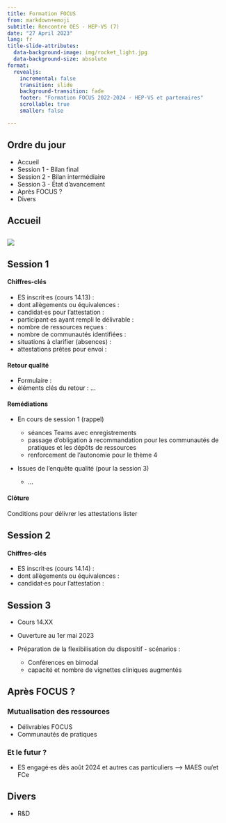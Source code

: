 ```yaml
---
title: Formation FOCUS
from: markdown+emoji
subtitle: Rencontre OES - HEP-VS (7)
date: "27 April 2023"
lang: fr
title-slide-attributes: 
  data-background-image: img/rocket_light.jpg
  data-background-size: absolute
format:
  revealjs:
    incremental: false
    transition: slide
    background-transition: fade
    footer: "Formation FOCUS 2022-2024 - HEP-VS et partenaires"
    scrollable: true
    smaller: false

---
```



## Ordre du jour {background-color="white" background-image="img/rocket_light.jpg" background-size="absolute" background-opacity="0.3"}

- Accueil
- Session 1 - Bilan final
- Session 2 - Bilan intermédiaire
- Session 3 - État d'avancement
- Après FOCUS ?
- Divers


## Accueil {background-color="white" background-image="img/rocket_light.jpg" background-size="absolute" background-opacity="0.3"}

##  {background-color="white" background-image="img/rocket_light.jpg" background-size="absolute" background-opacity="0.3"}


![](img/timline_v1_focus_fin_session_1.png)


## Session 1 {background-color="white" background-image="img/rocket_light.jpg" background-size="absolute" background-opacity="0.3"}

::: {.panel-tabset}

#### Chiffres-clés

- ES inscrit·es (cours 14.13) : 
- dont allègements ou équivalences :
- candidat·es pour l'attestation :
- participant·es ayant rempli le délivrable :
- nombre de ressources reçues : 
- nombre de communautés identifiées :
- situations à clarifier (absences) : 
- attestations prêtes pour envoi :

#### Retour qualité

- Formulaire :
- éléments clés du retour : ...

#### Remédiations

- En cours de session 1 (rappel)

    - séances Teams avec enregistrements
    - passage d'obligation à recommandation pour les communautés de pratiques et les dépôts de ressources
    - renforcement de l'autonomie pour le thème 4
    
- Issues de l'enquête qualité (pour la session 3)

    - ...

#### Clôture

Conditions pour délivrer les attestations
lister
:::


## Session 2 {background-color="white" background-image="img/rocket_light.jpg" background-size="absolute" background-opacity="0.3"}

#### Chiffres-clés

- ES inscrit·es (cours 14.14) : 
- dont allègements ou équivalences :
- candidat·es pour l'attestation :

## Session 3 {background-color="white" background-image="img/rocket_light.jpg" background-size="absolute" background-opacity="0.3"}

- Cours 14.XX
- Ouverture au 1er mai 2023
- Préparation de la flexibilisation du dispositif - scénarios :

    - Conférences en bimodal
    - capacité et nombre de vignettes cliniques augmentés



## Après FOCUS ? {background-color="white" background-image="img/rocket_light.jpg" background-size="absolute" background-opacity="0.3"}

### Mutualisation des ressources

- Délivrables FOCUS
- Communautés de pratiques


### Et le futur ?

- ES engagé·es dès août 2024 et autres cas particuliers --> MAES ou/et FCe

 
## Divers {background-color="white" background-image="img/rocket_light.jpg" background-size="absolute" background-opacity="0.3"}

- R&D

<!-- ## Crédits {background-color="black" background-image="img/fusee.jpeg" background-size="absolute" background-opacity="0.5"} -->

